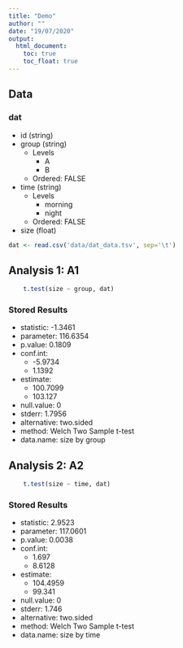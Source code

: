 ```yaml
---
title: "Demo"
author: ""
date: "19/07/2020"
output:
  html_document:
    toc: true
    toc_float: true
---
```




## Data

### dat


* id (string)
* group (string)
  * Levels
    * A
    * B
  * Ordered: FALSE
* time (string)
  * Levels
    * morning
    * night
  * Ordered: FALSE
* size (float)


```r
dat <- read.csv('data/dat_data.tsv', sep='\t')
```



## Analysis 1: A1 {#analysis_1}

```r
    t.test(size ~ group, dat)
```

### Stored Results

* statistic: -1.3461
* parameter: 116.6354
* p.value: 0.1809
* conf.int: 
  * -5.9734
  * 1.1392
* estimate: 
  * 100.7099
  * 103.127
* null.value: 0
* stderr: 1.7956
* alternative: two.sided
* method: Welch Two Sample t-test
* data.name: size by group

## Analysis 2: A2 {#analysis_2}

```r
    t.test(size ~ time, dat)
```

### Stored Results

* statistic: 2.9523
* parameter: 117.0601
* p.value: 0.0038
* conf.int: 
  * 1.697
  * 8.6128
* estimate: 
  * 104.4959
  * 99.341
* null.value: 0
* stderr: 1.746
* alternative: two.sided
* method: Welch Two Sample t-test
* data.name: size by time


